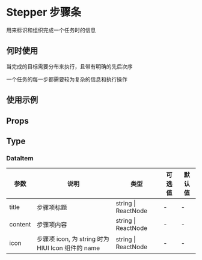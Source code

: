 # Stepper 步骤条

用来标识和组织完成一个任务时的信息

## 何时使用

当完成的目标需要分布来执行，且带有明确的先后次序

一个任务的每一步都需要较为复杂的信息和执行操作

## 使用示例

<!-- Inject Stories -->

## Props

<!-- Inject Props -->

## Type

### DataItem

| 参数    | 说明                                              | 类型                | 可选值 | 默认值 |
| ------- | ------------------------------------------------- | ------------------- | ------ | ------ |
| title   | 步骤项标题                                        | string \| ReactNode | -      | -      |
| content | 步骤项内容                                        | string \| ReactNode | -      | -      |
| icon    | 步骤项 icon, 为 string 时为 HIUI Icon 组件的 name | string \| ReactNode | -      | -      |
